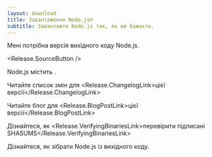 ```yaml
---
layout: download
title: Завантаження Node.js®
subtitle: Завантажте Node.js так, як ви бажаєте.
---
```


<section>
Мені потрібна версія <Release.VersionDropdown /> вихідного коду Node.js.

<Release.SourceButton />
</section>

<section>
Node.js містить <Release.NpmLink />.

Читайте список змін для <Release.ChangelogLink>цієї версії</Release.ChangelogLink>

Читайте блог для <Release.BlogPostLink>цієї версії</Release.BlogPostLink>

Дізнайтеся, як <Release.VerifyingBinariesLink>перевірити підписані SHASUMS</Release.VerifyingBinariesLink>

Дізнайтеся, як <LinkWithArrow href="https://github.com/nodejs/node/blob/main/BUILDING.md#building-nodejs-on-supported-platforms">зібрати Node.js</LinkWithArrow> із вихідного коду.

</section>
